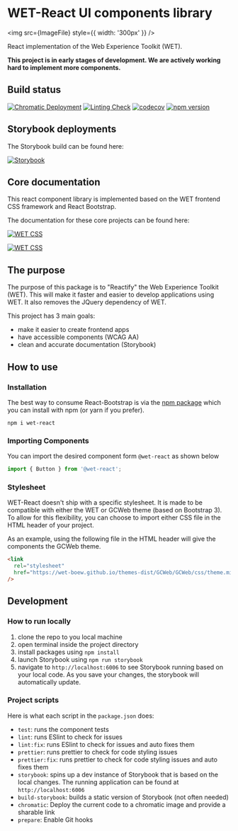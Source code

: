 
<Meta title="Overview/Introduction" />

# WET-React UI components library

<img src={ImageFile} style={{ width: '300px' }} />

React implementation of the Web Experience Toolkit (WET).

**This project is in early stages of development. We are actively working hard to implement more components.**

## Build status

[![Chromatic Deployment](https://github.com/ised-ocp-dev/wet-react/actions/workflows/chromatic.yaml/badge.svg?branch=master)](https://github.com/ised-ocp-dev/wet-react/actions/workflows/chromatic.yaml)
[![Linting Check](https://github.com/ised-ocp-dev/wet-react/actions/workflows/ci-tests.yaml/badge.svg?branch=master)](https://github.com/ised-ocp-dev/wet-react/actions/workflows/ci-tests.yaml)
[![codecov](https://codecov.io/gh/ised-ocp-dev/wet-react/branch/master/graph/badge.svg?token=13E1BGWDHR)](https://codecov.io/gh/ised-ocp-dev/wet-react)
[![npm version](https://www.npmjs.com/package/wet-react)](https://www.npmjs.com/package/wet-react)

## Storybook deployments

The Storybook build can be found here:

[![Storybook](https://img.shields.io/badge/storybook-master-gray?logo=storybook&&labelColor=blue&style=for-the-badge)](https://master--627956c91eb0d9004ac32d72.chromatic.com/)

## Core documentation

This react component library is implemented based on the WET frontend CSS framework and React Bootstrap.

The documentation for these core projects can be found here:

[![WET CSS](https://img.shields.io/static/v1?label=%20&message=WET%20Documentation&logo=read-the-docs&color=0e4164&&style=for-the-badge)](https://wet-boew.github.io/wet-boew/index-en.html)

[![WET CSS](https://img.shields.io/static/v1?label=%20&message=React%20Bootstrap%20Docs&logo=bootstrap&color=7952b3&logoColor=white&style=for-the-badge)](https://react-bootstrap.github.io/)

## The purpose

The purpose of this package is to "Reactify" the Web Experience Toolkit (WET). This will make it faster and easier to develop applications using WET. It also removes the JQuery dependency of WET.

This project has 3 main goals:

- make it easier to create frontend apps
- have accessible components (WCAG AA)
- clean and accurate documentation (Storybook)

## How to use

### Installation

The best way to consume React-Bootstrap is via the <a href="https://www.npmjs.com/package/wet-react" target="_blank">npm package</a> which you can install with npm (or yarn if you prefer).

```shell
npm i wet-react
```

### Importing Components

You can import the desired component form `@wet-react` as shown below

```typescript
import { Button } from '@wet-react';
```

### Stylesheet

WET-React doesn't ship with a specific stylesheet. It is made to be compatible with either the WET or GCWeb theme (based on Bootstrap 3). To allow for this flexibility, you can choose to import either CSS file in the HTML header of your project.

As an example, using the following file in the HTML header will give the components the GCWeb theme.

```html
<link
  rel="stylesheet"
  href="https://wet-boew.github.io/themes-dist/GCWeb/GCWeb/css/theme.min.css"
/>
```

## Development

### How to run locally

1. clone the repo to you local machine
2. open terminal inside the project directory
3. install packages using `npm install`
4. launch Storybook using `npm run storybook`
5. navigate to `http://localhost:6006` to see Storybook running based on your local code. As you save your changes, the storybook will automatically update.

### Project scripts

Here is what each script in the `package.json` does:

- `test`: runs the component tests
- `lint`: runs ESlint to check for issues
- `lint:fix`: runs ESlint to check for issues and auto fixes them
- `prettier`: runs prettier to check for code styling issues
- `prettier:fix`: runs prettier to check for code styling issues and auto fixes them
- `storybook`: spins up a dev instance of Storybook that is based on the local changes. The running application can be found at `http://localhost:6006`
- `build-storybook`: builds a static version of Storybook (not often needed)
- `chromatic`: Deploy the current code to a chromatic image and provide a sharable link
- `prepare`: Enable Git hooks
